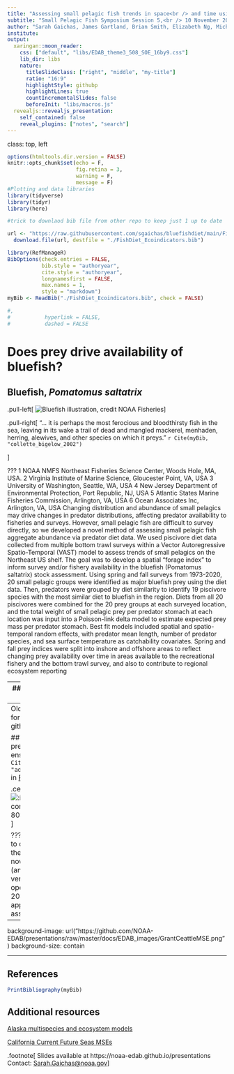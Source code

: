 ```yaml
---
title: "Assessing small pelagic fish trends in space<br /> and time using piscivore diet data"
subtitle: "Small Pelagic Fish Symposium Session 5,<br /> 10 November 2022"
author: "Sarah Gaichas, James Gartland, Brian Smith, Elizabeth Ng, Michael Celestino, <br /> Anthony Wood, Katie Drew, Abigail Tyrell, and James Thorson"
institute:
output:
  xaringan::moon_reader:
    css: ["default", "libs/EDAB_theme3_508_SOE_16by9.css"]
    lib_dir: libs
    nature:
      titleSlideClass: ["right", "middle", "my-title"]
      ratio: "16:9"
      highlightStyle: githubp
      highlightLines: true
      countIncrementalSlides: false
      beforeInit: "libs/macros.js"
  revealjs::revealjs_presentation:
    self_contained: false
    reveal_plugins: ["notes", "search"]
---
```

class: top, left

```r

options(htmltools.dir.version = FALSE)
knitr::opts_chunk$set(echo = F,
                      fig.retina = 3,
                      warning = F,
                      message = F)
#Plotting and data libraries
library(tidyverse)
library(tidyr)
library(here)
```

```r
#trick to downlaod bib file from other repo to keep just 1 up to date

url <- "https://raw.githubusercontent.com/sgaichas/bluefishdiet/main/FishDiet_EcoIndicators.bib"
  download.file(url, destfile = "./FishDiet_Ecoindicators.bib")

library(RefManageR)
BibOptions(check.entries = FALSE,
           bib.style = "authoryear",
           cite.style = "authoryear",
           longnamesfirst = FALSE,
           max.names = 1,
           style = "markdown")
myBib <- ReadBib("./FishDiet_Ecoindicators.bib", check = FALSE)

#,
#           hyperlink = FALSE,
#           dashed = FALSE

```

# Does prey drive availability of bluefish?

## Bluefish, *Pomatomus saltatrix*

.pull-left[
![Bluefish illustration, credit NOAA Fisheries](https://media.fisheries.noaa.gov/styles/original/s3/2022-08/640x427-Bluefish-NOAAFisheries.png)
]

.pull-right[
"... it is perhaps the most ferocious and bloodthirsty fish in the sea, leaving in its wake a trail of dead and mangled mackerel, menhaden, herring, alewives, and other species on which it preys." `r Cite(myBib, "collette_bigelow_2002")`



]

???
1 NOAA NMFS Northeast Fisheries Science Center, Woods Hole, MA, USA. 
2 Virginia Institute of Marine Science, Gloucester Point, VA, USA
3 University of Washington, Seattle, WA, USA
4 New Jersey Department of Environmental Protection, Port Republic, NJ, USA
5 Atlantic States Marine Fisheries Commission, Arlington, VA, USA
6 Ocean Associates Inc, Arlington, VA, USA
Changing distribution and abundance of small pelagics may drive changes in predator distributions, affecting predator availability to fisheries and surveys. However, small pelagic fish are difficult to survey directly, so we developed a novel method of assessing small pelagic fish aggregate abundance via predator diet data. We used piscivore diet data collected from multiple bottom trawl surveys within a Vector Autoregressive Spatio-Temporal (VAST) model to assess trends of small pelagics on the Northeast US shelf. The goal was to develop a spatial “forage index” to inform survey and/or fishery availability in the bluefish (Pomatomus saltatrix) stock assessment. Using spring and fall surveys from 1973-2020, 20 small pelagic groups were identified as major bluefish prey using the diet data. Then, predators were grouped by diet similarity to identify 19 piscivore species with the most similar diet to bluefish in the region. Diets from all 20 piscivores were combined for the 20 prey groups at each surveyed location, and the total weight of small pelagic prey per predator stomach at each location was input into a Poisson-link delta model to estimate expected prey mass per predator stomach. Best fit models included spatial and spatio-temporal random effects, with predator mean length, number of predator species, and sea surface temperature as catchability covariates. Spring and fall prey indices were split into inshore and offshore areas to reflect changing prey availability over time in areas available to the recreational fishery and the bottom trawl survey, and also to contribute to regional ecosystem reporting

---
## Bluefish diet: small pelagics

![longfin squid, NOAA fisheries](https://media.fisheries.noaa.gov/styles/original/s3/2022-08/640x427-Squid-Longfin-v1-NOAAFisheries.png)

![:img Striped and bay anchovy, Photo by Robert Aguilar, Smithsonian Environmental Research Center, 50%](https://objects.liquidweb.services/images/201909/robert_aguilar,_serc_48650727166_3ce8edc47d_b.jpg)

squid, anchovies, butterfish, herrings, sand lances, scup, silver hake, atlantic mackerel, atlantic menhaden
---
Old stuff to keep format for including figs on github, will be replaced

## Gulf of Alaska predation mortality--ensemble approach `r Cite(myBib, "adams_ensemble_2022")` in [Rceattle](https://github.com/grantdadams/Rceattle)

.center[
![:img GOA consumption estimates, 80%](https://github.com/NOAA-EDAB/presentations/raw/master/docs/EDAB_images/AdamsetalEnsembleCons2022.png)
]

???
K Holsman: Hoping to deploy that model for the Bering operationally now that its published (and phase out ADMB version we've used operationally since 2016 as the an appendix to the pollock assessment).

---
background-image: url("https://github.com/NOAA-EDAB/presentations/raw/master/docs/EDAB_images/GrantCeattleMSE.png")
background-size: contain 


---
## References


```r
PrintBibliography(myBib)
```


## Additional resources

[Alaska multispecies and ecosystem models](https://www.integratedecosystemassessment.noaa.gov/regions/alaska/ebs-integrated-modeling)

[California Current Future Seas MSEs](https://www.integratedecosystemassessment.noaa.gov/regions/california-current/cc-projects-future-seas)

.footnote[
Slides available at https://noaa-edab.github.io/presentations  
Contact: <Sarah.Gaichas@noaa.gov>
]
